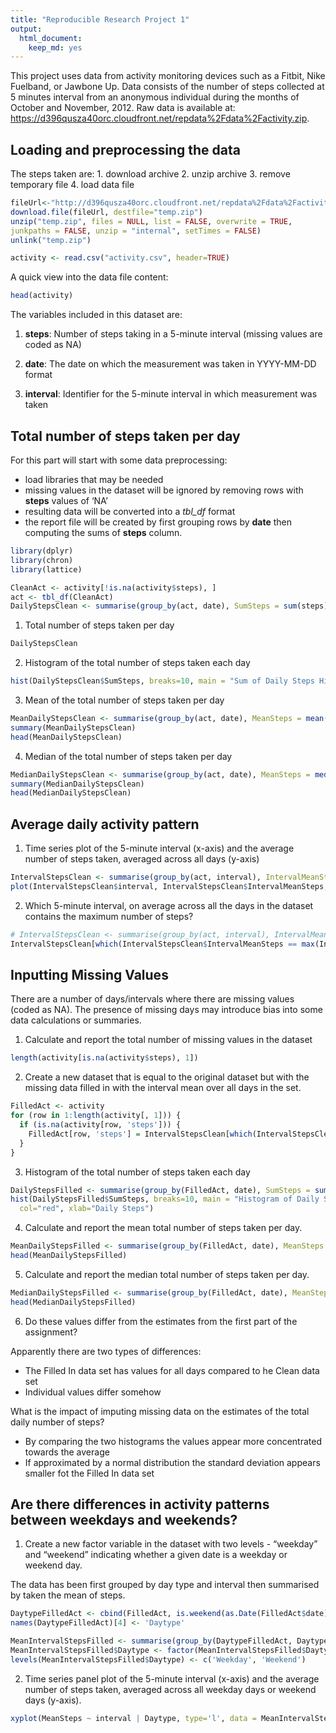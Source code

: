 ```yaml
---
title: "Reproducible Research Project 1"
output:
  html_document:
    keep_md: yes
---
```


This project uses data from activity monitoring devices such as a Fitbit, Nike Fuelband, or Jawbone Up. Data consists of the number of steps collected at 5 minutes interval from an anonymous individual during the months of October and November, 2012. Raw data is available at: <https://d396qusza40orc.cloudfront.net/repdata%2Fdata%2Factivity.zip>.

## Loading and preprocessing the data
The steps taken are:
1. download archive
2. unzip archive
3. remove temporary file
4. load data file

```r
fileUrl<-"http://d396qusza40orc.cloudfront.net/repdata%2Fdata%2Factivity.zip"
download.file(fileUrl, destfile="temp.zip")
unzip("temp.zip", files = NULL, list = FALSE, overwrite = TRUE, 
junkpaths = FALSE, unzip = "internal", setTimes = FALSE)
unlink("temp.zip")

activity <- read.csv("activity.csv", header=TRUE)
```

A quick view into the data file content:
```r
head(activity)
```

The variables included in this dataset are:

1. **steps**: Number of steps taking in a 5-minute interval (missing values are coded as NA)

2. **date**: The date on which the measurement was taken in YYYY-MM-DD format

3. **interval**: Identifier for the 5-minute interval in which measurement was taken

## Total number of steps taken per day
For this part will start with some data preprocessing:

* load libraries that may be needed
* missing values in the dataset will be ignored by removing rows with **steps** values of 'NA'
* resulting data will be converted into a *tbl_df* format 
* the report file will be created by first grouping rows by **date** then computing the sums of **steps** column.

```r
library(dplyr)
library(chron)
library(lattice)

CleanAct <- activity[!is.na(activity$steps), ]
act <- tbl_df(CleanAct)
DailyStepsClean <- summarise(group_by(act, date), SumSteps = sum(steps))
```

1. Total number of steps taken per day
```r
DailyStepsClean
```

2. Histogram of the total number of steps taken each day
```r
hist(DailyStepsClean$SumSteps, breaks=10, main = "Sum of Daily Steps Histogram", col="red", xlab="Sum of Daily Steps")
```

3. Mean of the total number of steps taken per day
```r
MeanDailyStepsClean <- summarise(group_by(act, date), MeanSteps = mean(steps))
summary(MeanDailyStepsClean)
head(MeanDailyStepsClean)
```

4. Median of the total number of steps taken per day
```r
MedianDailyStepsClean <- summarise(group_by(act, date), MeanSteps = median(steps))
summary(MedianDailyStepsClean)
head(MedianDailyStepsClean)
```

## Average daily activity pattern

1. Time series plot of the 5-minute interval (x-axis) and the average number of steps taken, averaged across all days (y-axis)

```r
IntervalStepsClean <- summarise(group_by(act, interval), IntervalMeanSteps = mean(steps))
plot(IntervalStepsClean$interval, IntervalStepsClean$IntervalMeanSteps, type= 'l', ylab="Average number of steps taken", xlab="Interval", main="Average number of steps per interval")
```

2. Which 5-minute interval, on average across all the days in the dataset contains the maximum number of steps?
```r
# IntervalStepsClean <- summarise(group_by(act, interval), IntervalMeanSteps = mean(steps))
IntervalStepsClean[which(IntervalStepsClean$IntervalMeanSteps == max(IntervalStepsClean$IntervalMeanSteps)), ]
```

## Inputting Missing Values

There are a number of days/intervals where there are missing values (coded as NA). The presence of missing days may introduce bias into some data calculations or summaries.

1. Calculate and report the total number of missing values in the dataset
```r
length(activity[is.na(activity$steps), 1])
```

2. Create a new dataset that is equal to the original dataset but with the missing data filled in with the interval mean over all days in the set.

```r
FilledAct <- activity
for (row in 1:length(activity[, 1])) {
  if (is.na(activity[row, 'steps'])) {
    FilledAct[row, 'steps'] = IntervalStepsClean[which(IntervalStepsClean[ ,'interval'] == activity[row, 'interval']), 'IntervalMeanSteps']
  }
}
```

3. Histogram of the total number of steps taken each day 
```r
DailyStepsFilled <- summarise(group_by(FilledAct, date), SumSteps = sum(steps))
hist(DailyStepsFilled$SumSteps, breaks=10, main = "Histogram of Daily Steps with Filled In Data", 
  col="red", xlab="Daily Steps")
```

4. Calculate and report the mean total number of steps taken per day. 
```r
MeanDailyStepsFilled <- summarise(group_by(FilledAct, date), MeanSteps = mean(steps))
head(MeanDailyStepsFilled)
```

5. Calculate and report the median total number of steps taken per day. 
```r
MedianDailyStepsFilled <- summarise(group_by(FilledAct, date), MeanSteps = median(steps))
head(MedianDailyStepsFilled)
```

6. Do these values differ from the estimates from the first part of the assignment?

Apparently there are two types of differences:  

* The Filled In data set has values for all days compared to he Clean data set  
* Individual values differ somehow  

What is the impact of imputing missing data on the estimates of the total daily number of steps?

* By comparing the two histograms the values appear more concentrated towards the average
* If approximated by a normal distribution the standard deviation appears smaller fot the Filled In data set

## Are there differences in activity patterns between weekdays and weekends?

1. Create a new factor variable in the dataset with two levels - "weekday" and "weekend" indicating whether a given date is a weekday or weekend day.

The data has been first grouped by day type and interval then summarised by taken the mean of steps.
```r
DaytypeFilledAct <- cbind(FilledAct, is.weekend(as.Date(FilledAct$date)))
names(DaytypeFilledAct)[4] <- 'Daytype'

MeanIntervalStepsFilled <- summarise(group_by(DaytypeFilledAct, Daytype, interval), MeanSteps = mean(steps))
MeanIntervalStepsFilled$Daytype <- factor(MeanIntervalStepsFilled$Daytype)
levels(MeanIntervalStepsFilled$Daytype) <- c('Weekday', 'Weekend')
```

2. Time series panel plot of the 5-minute interval (x-axis) and the average number of steps taken, averaged across all weekday days or weekend days (y-axis). 

```r
xyplot(MeanSteps ~ interval | Daytype, type='l', data = MeanIntervalStepsFilled, xlab = "Interval", ylab = "Number of steps", layout=c(1,2))
```
